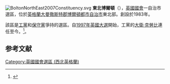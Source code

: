 {{noteTA
|1=zh-hans:博尔顿;zh-hk:保頓;zh-tw:博爾頓;
}}
[[File:BoltonNorthEast2007Constituency.svg|right]]
'''東北博爾頓'''（{{lang-en|Bolton North East}}），[[英國|英國]][[英國國會|國會]]一自治市選區，位於[[英格蘭|英格蘭]][[大曼徹斯特郡|大曼徹斯特郡]][[博爾頓都市自治市|博爾頓都市自治市]]東北部。創設於1983年。

該區是[[工黨_(英國)|工黨]]和[[保守黨_(英國)|保守黨]]爭持的選區。自[[1997年英國大選|1997年英國大選]]開始，工黨的[[大衛·克勞比|大衛·克勞比]]連任至今。<ref name="">{{cite news
|publisher=[[英國廣播公司|英國廣播公司]]
|date=2010年5月7日
|title=Election 2010/Constituency/Bolton North East
|url=http://news.bbc.co.uk/2/shared/election2010/results/constituency/a49.stm
|accessdate=2010年5月18日
|archive-date=2020年10月21日
|archive-url=https://web.archive.org/web/20201021182304/http://news.bbc.co.uk/2/shared/election2010/results/constituency/a49.stm
|dead-url=no
}}</ref>。

==参考文献==
<div class="references-small">
<references></references>
</div>

{{DEFAULTSORT:Bolton North East (UK Parliament constituency)}}
[[Category:英國國會選區_(西北英格蘭)|Category:英國國會選區 (西北英格蘭)]]